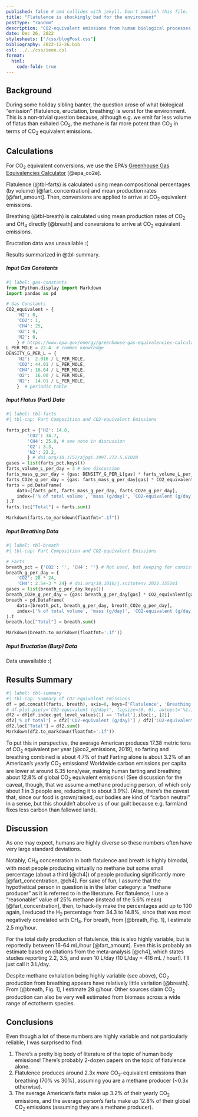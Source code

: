 ```yaml
---
published: false # qmd collides with jekyll. Don't publish this file.
title: "Flatulence is shockingly bad for the environment"
postType: "random"
description: "CO2-equivalent emissions from human biological processes."
date: Dec 26, 2022
stylesheets: ["/css/blogPost.css"]
bibliography: 2022-12-26.bib
csl: ../../css/ieee.csl
format:
  html:
    code-fold: true
---
```


## Background
During some holiday sibling banter, the question arose of what biological "emission" (flatulence, eructation, breathing) is worst for the environment.
This is a non-trivial question because, although e.g. we emit far less volume of flatus than exhaled CO$_2$, the methane is far more potent than CO$_2$ in terms of CO$_2$ equivalent emissions.

## Calculations

For CO$_2$ equivalent conversions, we use the EPA's [Greenhouse Gas Equivalencies Calculator](https://www.epa.gov/energy/greenhouse-gas-equivalencies-calculator) [@epa_co2e].

Flatulence (@tbl-farts) is calculated using mean compositional percentages (by volume) [@fart_concentration] and mean production rates [@fart_amount].  Then, conversions are applied to arrive at CO$_2$ equivalent emissions.

Breathing (@tbl-breath) is calculated using mean production rates of CO$_2$ and CH$_4$ directly [@breath] and conversions to arrive at CO$_2$ equivalent emissions.

Eructation data was unavailable :(

Results summarized in @tbl-summary.

##### Input Gas Constants
```python
#| label: gas-constants
from IPython.display import Markdown
import pandas as pd

# Gas Constants
CO2_equivalent = {
    'H2': 0,
    'CO2': 1,
    'CH4': 25,
    'O2': 0,
    'N2': 0,
    } # https://www.epa.gov/energy/greenhouse-gas-equivalencies-calculator
L_PER_MOLE = 22.4  # common knowledge
DENSITY_G_PER_L = {
    'H2':  2.016 / L_PER_MOLE,
    'CO2': 44.01 / L_PER_MOLE,
    'CH4': 16.04 / L_PER_MOLE,
    'O2':  16.00 / L_PER_MOLE,
    'N2':  14.01 / L_PER_MOLE,
    }  # periodic table
```

##### Input Flatus (Fart) Data
```python
#| label: tbl-farts
#| tbl-cap: Fart Composition and CO2-equivalent Emissions

farts_pct = {'H2': 14.8,
        'CO2': 34.7,
        'CH4': 25.0, # see note in discussion
        'O2': 3.3,
        'N2': 22.2,
        } # doi.org/10.1152/ajpgi.1997.272.5.G1028
gases = list(farts_pct.keys())
farts_volume_L_per_day = 3 # See discussion
farts_mass_g_per_day = {gas: DENSITY_G_PER_L[gas] * farts_volume_L_per_day * farts_pct[gas] for gas in gases}
farts_CO2e_g_per_day = {gas: farts_mass_g_per_day[gas] * CO2_equivalent[gas] for gas in gases}
farts = pd.DataFrame(
    data=[farts_pct, farts_mass_g_per_day, farts_CO2e_g_per_day], 
    index=['% of total volume', 'mass (g/day)', 'CO2-equivalent (g/day)']
).T
farts.loc["Total"] = farts.sum()

Markdown(farts.to_markdown(floatfmt=".1f"))
```

##### Input Breathing Data
```python
#| label: tbl-breath
#| tbl-cap: Fart Composition and CO2-equivalent Emissions

# Farts
breath_pct = {'CO2': '', 'CH4': ''} # Not used, but keeping for consistency
breath_g_per_day = {
    'CO2': 28 * 24,
    'CH4': 2.5e-3 * 24} # doi.org/10.1016/j.scitotenv.2022.155241
gases = list(breath_g_per_day.keys())
breath_CO2e_g_per_day = {gas: breath_g_per_day[gas] * CO2_equivalent[gas] for gas in gases}
breath = pd.DataFrame(
    data=[breath_pct, breath_g_per_day, breath_CO2e_g_per_day], 
    index=['% of total volume', 'mass (g/day)', 'CO2-equivalent (g/day)']
).T
breath.loc["Total"] = breath.sum()

Markdown(breath.to_markdown(floatfmt='.1f'))
```

##### Input Eructation (Burp) Data

Data unavailable :(

## Results Summary
```python
#| label: tbl-summary
#| tbl-cap: Summary of CO2-equivalent Emissions
df = pd.concat((farts, breath), axis=0, keys=['Flatulence', 'Breathing'])
# df.plot.pie(y='CO2-equivalent (g/day)', figsize=(6, 6), autopct='%1.1f%%', title='CO2-equivalent Emissions')
df2 = df[df.index.get_level_values(1) == 'Total'].iloc[:, [2]]
df2['% of total'] = df2['CO2-equivalent (g/day)'] / df2['CO2-equivalent (g/day)'].sum() * 100
df2.loc["Total"] = df2.sum()
Markdown(df2.to_markdown(floatfmt='.1f'))
```

To put this in perspective, the average American produces 17.38 metric tons of CO$_2$ equivalent per year [@co2_emissions, 2019], so farting and breathing combined is about 4.7% of that!  Farting alone is about 3.2% of an American's yearly CO$_2$ emissions!  Worldwide carbon emissions per capita are lower at around 6.35 tons/year, making human farting and breathing about 12.8% of global CO$_2$ equivalent emissions!  (See discussion for the caveat, though, that we assume a methane producing person, of which only about 1 in 3 people are, reducing it to about 3.9%).  (Also, there's the caveat that, since our food is grown/raised, our bodies are kind of "carbon neutral" in a sense, but this shouldn't absolve us of our guilt because e.g. farmland fixes less carbon than fallowed land).

## Discussion

As one may expect, humans are highly diverse so these numbers often have very large standard deviations.

Notably, CH$_4$ concentration in both flatulence and breath is highly bimodal, with most people producing virtually no methane but some small percentage (about a third [@ch4]) of people producing significantly more [@fart_concentration, @ch4].  For sake of fun, I assume that the hypothetical person in question is in the latter category: a "methane producer" as it is referred to in the literature.  For flatulence, I use a "reasonable" value of 25% methane (instead of the 5.6% mean) [@fart_concentration], then, to hack-ily make the percentages add up to 100 again, I reduced the H$_2$ percentage from 34.3 to 14.8%, since that was most negatively correlated with CH$_4$.  For breath, from [@breath, Fig. 1], I estimate 2.5 mg/hour.

For the total daily production of flatulence, this is also highly variable, but is reportedly between 16-64 mL/hour [@fart_amount].  Even this is probably an estimate based on citations from the meta-analysis [@ch4], which states studies reporting 2.2, 3.5, and even 10 L/day (10 L/day = 416 mL / hour!).  I'll just call it 3 L/day.

Despite methane exhalation being highly variable (see above), CO$_2$ production from breathing appears have relatively little variation [@breath].  From [@breath, Fig. 1], I estimate 28 g/hour.  Other sources claim CO$_2$ production can also be very well estimated from biomass across a wide range of ectotherm species.

## Conclusions
Even though a lot of these numbers are highly variable and not particularly reliable, I was surprised to find:

1. There's a pretty big body of literature of the topic of human body emissions!  There's probably 2-dozen papers on the topic of flatulence alone.
2. Flatulence produces around 2.3x *more* CO$_2$-equivalent emissions than breathing (70% vs 30%), assuming you are a methane producer (~0.3x otherwise).
3. The average American's farts make up 3.2% of their yearly CO$_2$ emissions, and the average person's farts make up 12.8% of their global CO$_2$ emissions (assuming they are a methane producer).
